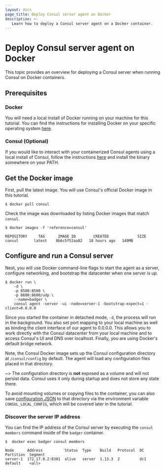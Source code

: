 ```yaml
---
layout: docs
page_title: Deploy Consul server agent on Docker
description: >-
   Learn how to deploy a Consul server agent on a Docker container.
---
```


# Deploy Consul server agent on Docker

This topic provides an overview for deploying a Consul server when running Consul on Docker containers.

## Prerequisites

### Docker

You will need a local install of Docker running on your machine for this tutorial. You can find the instructions for installing Docker on your specific operating system [here](https://docs.docker.com/install/).

### Consul (Optional)

If you would like to interact with your containerized Consul agents using a local install of Consul, follow the instructions [here](/consul/docs/install) and install the binary somewhere on your PATH.

## Get the Docker image

First, pull the latest image. You will use Consul's official Docker image in this tutorial.

```shell-session
$ docker pull consul
```

Check the image was downloaded by listing Docker images that match `consul`.

```shell-session
$ docker images -f 'reference=consul'
```

```plaintext hideClipboard
REPOSITORY     TAG      IMAGE ID        CREATED             SIZE
consul       latest    8b6c5f52aa82   18 hours ago   149MB
```

## Configure and run a Consul server

Next, you will use Docker command-line flags to start the agent as a server, configure networking, and bootstrap the datacenter when one server is up.

```shell-session
$ docker run \
    -d \
    -p 8500:8500 \
    -p 8600:8600/udp \
    --name=badger \
    consul agent -server -ui -node=server-1 -bootstrap-expect=1 -client=0.0.0.0
```

Since you started the container in detached mode, `-d`, the process will run in the background. You also set port mapping to your local machine as well as binding the client interface of our agent to 0.0.0.0. This allows you to work directly with the Consul datacenter from your local machine and to access Consul's UI and DNS over localhost. Finally, you are using Docker's default bridge network.

Note, the Consul Docker image sets up the Consul configuration directory at `/consul/config` by default. The agent will load any configuration files placed in that directory.

~> The configuration directory is **not** exposed as a volume and will not persist data. Consul uses it only during startup and does not store any state there.

To avoid mounting volumes or copying files to the container, you can also save [configuration JSON](/consul/docs/agent/config/config-files#configuration-files) to that directory via the environment variable `CONSUL_LOCAL_CONFIG`, which will be covered later in the tutorial.

### Discover the server IP address

You can find the IP address of the Consul server by executing the `consul members` command inside of the `badger` container.

```shell-session
$  docker exec badger consul members
```

```plaintext hideClipboard
Node      Address          Status  Type    Build   Protocol  DC   Partition  Segment
server-1  172.17.0.2:8301  alive   server  1.13.3  2         dc1  default    <all>
```